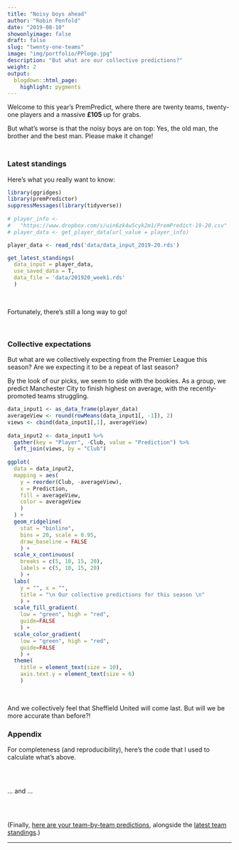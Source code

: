 ```yaml
---
title: "Noisy boys ahead"
author: "Robin Penfold"
date: "2019-08-10"
showonlyimage: false
draft: false
slug: "twenty-one-teams"
image: "img/portfolio/PPlogo.jpg"
description: "But what are our collective predictions?"
weight: 2
output:
  blogdown::html_page:
    highlight: pygments
---
```

Welcome to this year's PremPredict, where there are twenty teams, twenty-one players and a massive **£105
** up for grabs. 

But what's worse is that the noisy boys are on top: Yes, the old man, the brother and the best man. Please make it change!

<p style="height: .5em;">&nbsp;</p>

### Latest standings

Here's what you really want to know:

```r
library(ggridges)
library(premPredictor)
suppressMessages(library(tidyverse))
  
# player_info <- 
#   "https://www.dropbox.com/s/uin6zk4w5cyk2m1/PremPredict-19-20.csv"
# player_data <- get_player_data(url_value = player_info)

player_data <- read_rds('data/data_input_2019-20.rds')

get_latest_standings(
  data_input = player_data, 
  use_saved_data = T, 
  data_file = 'data/201920_week1.rds'
  )
```

</br>

Fortunately, there's still a long way to go!

</br>

### Collective expectations

But what are we collectively expecting from the Premier League this season? Are we expecting it to be a repeat of last season?

By the look of our picks, we seem to side with the bookies. As a group, we predict Manchester City to finish highest on average, with the recently-promoted teams struggling.

```r
data_input1 <- as_data_frame(player_data)
averageView <- round(rowMeans(data_input1[, -1]), 2)
views <- cbind(data_input1[,1], averageView)
  
data_input2 <- data_input1 %>% 
  gather(key = "Player", -Club, value = "Prediction") %>% 
  left_join(views, by = "Club")
  
ggplot(
  data = data_input2,
  mapping = aes(
    y = reorder(Club, -averageView), 
    x = Prediction, 
    fill = averageView, 
    color = averageView
    )
  ) + 
  geom_ridgeline(
    stat = "binline", 
    bins = 20, scale = 0.95, 
    draw_baseline = FALSE
    ) + 
  scale_x_continuous(
    breaks = c(5, 10, 15, 20), 
    labels = c(5, 10, 15, 20)
    ) + 
  labs(
    y = "", x = "", 
    title = "\n Our collective predictions for this season \n"
    ) + 
  scale_fill_gradient(
    low = "green", high = "red", 
    guide=FALSE
    ) + 
  scale_color_gradient(
    low = "green", high = "red", 
    guide=FALSE
    ) +
  theme(
    title = element_text(size = 10), 
    axis.text.y = element_text(size = 6)
    )
```

<p>&nbsp;</p>

And we collectively feel that Sheffield United will come last. But will we be more accurate than before?!

### Appendix

For completeness (and reproducibility), here's the code that I used to calculate what's above.

```r
```

</br>

... and ...

</br>

```r
```

(Finally, [here are your team-by-team predictions](https://www.dropbox.com/s/uin6zk4w5cyk2m1/PremPredict-19-20.csv), alongside the [latest team standings](http://www.theguardian.com/football/premierleague/table).)

***
